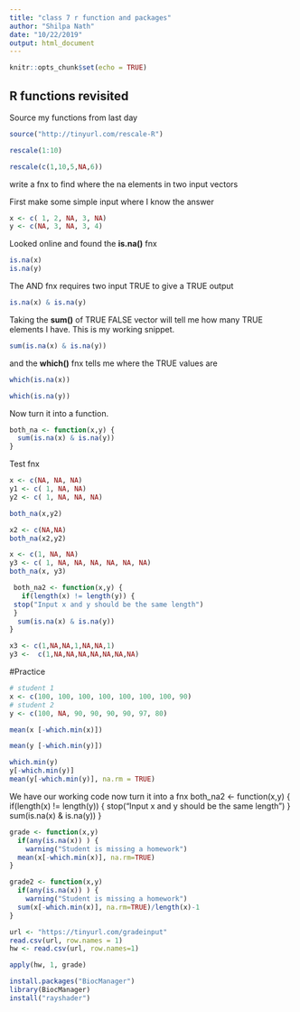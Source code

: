 ```yaml
---
title: "class 7 r function and packages"
author: "Shilpa Nath"
date: "10/22/2019"
output: html_document
---
```


```r
knitr::opts_chunk$set(echo = TRUE)
```

## R functions revisited 

Source my functions from last day

```r
source("http://tinyurl.com/rescale-R")
```

```r
rescale(1:10)
```

```r
rescale(c(1,10,5,NA,6))
```

write a fnx to find where the na elements in two input vectors

First make some simple input where I know the answer
```r
x <- c( 1, 2, NA, 3, NA)
y <- c(NA, 3, NA, 3, 4)
```

Looked online and found the **is.na()** fnx
```r
is.na(x)
is.na(y)
```
The AND fnx requires two input TRUE to give a TRUE output
```r
is.na(x) & is.na(y)
```
Taking the **sum()** of TRUE FALSE vector will tell me how many TRUE elements I have. This is my working snippet.
```r
sum(is.na(x) & is.na(y))
```

and the **which()** fnx tells me where the TRUE values are 
```r
which(is.na(x))
```

```r
which(is.na(y))
```

Now turn it into a function.
```r
both_na <- function(x,y) {
  sum(is.na(x) & is.na(y))
}
```

Test fnx
```r
x <- c(NA, NA, NA)
y1 <- c( 1, NA, NA)
y2 <- c( 1, NA, NA, NA)
```

```r
both_na(x,y2)
```

```r
x2 <- c(NA,NA)
both_na(x2,y2)
```

```r
x <- c(1, NA, NA)
y3 <- c( 1, NA, NA, NA, NA, NA, NA)
both_na(x, y3)
```
```r
 both_na2 <- function(x,y) {
   if(length(x) != length(y)) {
 stop("Input x and y should be the same length")
 }
  sum(is.na(x) & is.na(y))
}
```



```r
x3 <- c(1,NA,NA,1,NA,NA,1)
y3 <-  c(1,NA,NA,NA,NA,NA,NA,NA)
```

#Practice
```r
# student 1
x <- c(100, 100, 100, 100, 100, 100, 100, 90)
# student 2
y <- c(100, NA, 90, 90, 90, 90, 97, 80)

mean(x [-which.min(x)])
```
```r
mean(y [-which.min(y)])
```
```r
which.min(y)
y[-which.min(y)]
mean(y[-which.min(y)], na.rm = TRUE)
```
We have our working code now turn it into a fnx
both_na2 <- function(x,y) {
   if(length(x) != length(y)) {
 stop("Input x and y should be the same length")
 }
  sum(is.na(x) & is.na(y))
}
```r
grade <- function(x,y)
  if(any(is.na(x)) ) {
    warning("Student is missing a homework")
  mean(x[-which.min(x)], na.rm=TRUE)
}
```

```r
grade2 <- function(x,y)
  if(any(is.na(x)) ) {
    warning("Student is missing a homework")
  sum(x[-which.min(x)], na.rm=TRUE)/length(x)-1
}
```

```r
url <- "https://tinyurl.com/gradeinput"
read.csv(url, row.names = 1)
hw <- read.csv(url, row.names=1)
```

```r
apply(hw, 1, grade)
```

```r
install.packages("BiocManager")
library(BiocManager)
install("rayshader")
```

```r

```

